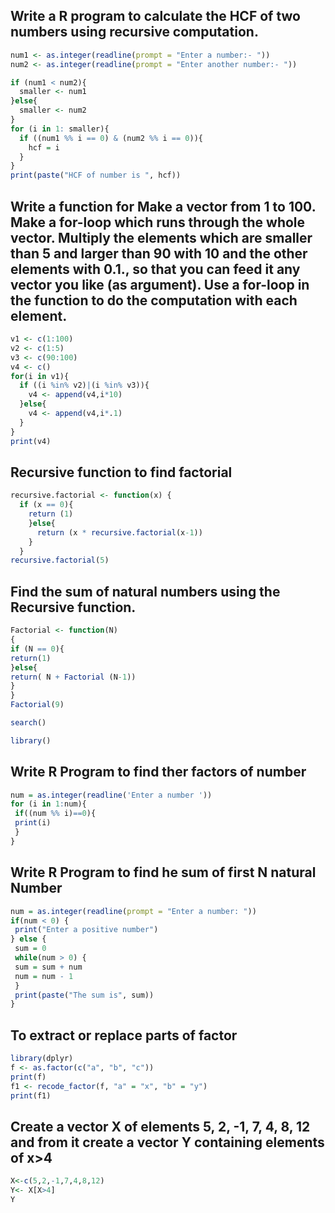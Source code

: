 ## Write a R program to calculate the HCF of two numbers using recursive computation.
```r
num1 <- as.integer(readline(prompt = "Enter a number:- "))
num2 <- as.integer(readline(prompt = "Enter another number:- "))

if (num1 < num2){
  smaller <- num1
}else{
  smaller <- num2
}
for (i in 1: smaller){
  if ((num1 %% i == 0) & (num2 %% i == 0)){
    hcf = i
  }
}
print(paste("HCF of number is ", hcf))
```

## Write a function for Make a vector from 1 to 100. Make a for-loop which runs through the whole vector. Multiply the elements which are smaller than 5 and larger than 90 with 10 and the other elements with 0.1., so that you can feed it any vector you like (as argument). Use a for-loop in the function to do the computation with each element.

```r
v1 <- c(1:100)
v2 <- c(1:5)
v3 <- c(90:100)
v4 <- c()
for(i in v1){
  if ((i %in% v2)|(i %in% v3)){
    v4 <- append(v4,i*10)
  }else{
    v4 <- append(v4,i*.1)
  }
}
print(v4)
```
## Recursive function to find factorial
```r
recursive.factorial <- function(x) {
  if (x == 0){
    return (1)
    }else{
      return (x * recursive.factorial(x-1))
    }
  }
recursive.factorial(5)
```
## Find the sum of natural numbers using the Recursive function.
```r
Factorial <- function(N)
{
if (N == 0){
return(1)
}else{
return( N + Factorial (N-1))
}
}
Factorial(9)
```
```r
search()
```
```r
library()
```

## Write R Program to find ther factors of number
```r
num = as.integer(readline('Enter a number '))
for (i in 1:num){
 if((num %% i)==0){
 print(i)
 }
}
```
## Write R Program to find he sum of first N natural Number
```r
num = as.integer(readline(prompt = "Enter a number: "))
if(num < 0) {
 print("Enter a positive number")
} else {
 sum = 0
 while(num > 0) {
 sum = sum + num
 num = num - 1
 }
 print(paste("The sum is", sum))
}
```
##  To extract or replace parts of factor
```r
library(dplyr)
f <- as.factor(c("a", "b", "c"))
print(f)
f1 <- recode_factor(f, "a" = "x", "b" = "y")
print(f1)
```
## Create a vector X of elements 5, 2, -1, 7, 4, 8, 12 and from it create a vector Y containing elements of x>4
```r
X<-c(5,2,-1,7,4,8,12)
Y<- X[X>4]
Y
```












